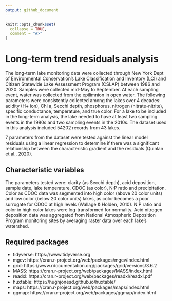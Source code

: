 ```yaml
---
output: github_document
---
```


<!-- README.md is generated from README.Rmd. Please edit that file -->

```r
knitr::opts_chunk$set(
  collapse = TRUE,
  comment = "#>"
)
```

# Long-term trend residuals analysis

<!-- badges: start -->
<!-- badges: end -->

The long-term lake monitoring data were collected through New York Dept of Environmental Conservation’s Lake Classification and Inventory (LCI) and Citizen Statewide Lake Assessment Program (CSLAP) between 1986 and 2020. Samples were collected mid-May to September. At each sampling event, water was collected from the epilimnion in open water. The following parameters were consistently collected among the lakes over 4 decades: acidity (H+ ion), Chl a, Secchi depth, phosphorus, nitrogen (nitrate-nitrite), specific conductance, temperature, and true color. For a lake to be included in the long-term analysis, the lake needed to have at least two sampling events in the 1980s and two sampling events in the 2010s. The dataset used in this analysis included 54202 records from 43 lakes. 

7 parameters from the dataset were tested against the linear model residuals using a linear regression to determine if there was a significant relationship between the characteristic gradient and the residuals (Quinlan et al., 2020). 

## Characteristic variables

The parameters tested were: clarity (as Secchi depth), acid deposition, sample date, lake temperature, CDOC (as color), N:P ratio and precipitation. Color as CDOC data was segmented into high color (above 20 color units) and low color (below 20 color units) lakes, as color becomes a poor surrogate for CDOC at high levels (Wallage & Holden, 2010). N:P ratio and color in high color lakes were log-transformed for normality. Acid nitrogen deposition data was aggregated from National Atmospheric Deposition Program monitoring sites by averaging raster data over each lake's watershed.

## Required packages

- tidyverse: https://www.tidyverse.org
- mgcv: https://cran.r-project.org/web/packages/mgcv/index.html
- grid: https://www.rdocumentation.org/packages/grid/versions/3.6.2
- MASS: https://cran.r-project.org/web/packages/MASS/index.html
- readxl: https://cran.r-project.org/web/packages/readxl/readxl.pdf
- huxtable: https://hughjonesd.github.io/huxtable/
- maps: https://cran.r-project.org/web/packages/maps/index.html
- ggmap: https://cran.r-project.org/web/packages/ggmap/index.html
